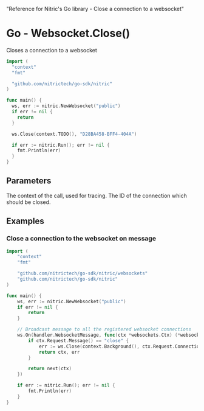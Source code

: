   "Reference for Nitric's Go library - Close a connection to a websocket"

# Go - Websocket.Close()

Closes a connection to a websocket

```go
import (
  "context"
  "fmt"

  "github.com/nitrictech/go-sdk/nitric"
)

func main() {
  ws, err := nitric.NewWebsocket("public")
  if err != nil {
    return
  }

  ws.Close(context.TODO(), "D28BA458-BFF4-404A")

  if err := nitric.Run(); err != nil {
    fmt.Println(err)
  }
}
```

## Parameters

<Properties>
  <Property name="ctx" required type="context">
    The context of the call, used for tracing.
  </Property>
  <Property name="connectionId" required type="string">
    The ID of the connection which should be closed.
  </Property>
</Properties>

## Examples

### Close a connection to the websocket on message

```go
import (
	"context"
	"fmt"

	"github.com/nitrictech/go-sdk/nitric/websockets"
	"github.com/nitrictech/go-sdk/nitric"
)

func main() {
	ws, err := nitric.NewWebsocket("public")
	if err != nil {
		return
	}

	// Broadcast message to all the registered websocket connections
	ws.On(handler.WebsocketMessage, func(ctx *websockets.Ctx) (*websockets.Ctx, error) {
		if ctx.Request.Message() == "close" {
			err := ws.Close(context.Background(), ctx.Request.ConnectionID())
			return ctx, err
		}

		return next(ctx)
	})

	if err := nitric.Run(); err != nil {
		fmt.Println(err)
	}
}
```
